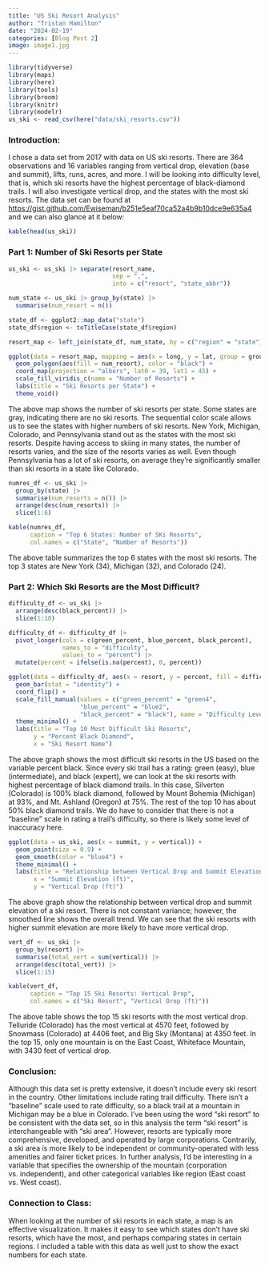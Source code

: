 ```yaml
---
title: "US Ski Resort Analysis"
author: "Tristan Hamilton"
date: "2024-02-19"
categories: [Blog Post 2]
image: image1.jpg
---
```



```r
library(tidyverse)
library(maps)
library(here)
library(tools)
library(broom)
library(knitr)
library(modelr)
us_ski <- read_csv(here("data/ski_resorts.csv"))
```

### Introduction:
I chose a data set from 2017 with data on US ski resorts. There are 364 observations and 16 variables ranging from vertical drop, elevation (base and summit), lifts, runs, acres, and more. I will be looking into difficulty level, that is, which ski resorts have the highest percentage of black-diamond trails. I will also investigate vertical drop, and the states with the most ski resorts. The data set can be found at <https://gist.github.com/Ewiseman/b251e5eaf70ca52a4b9b10dce9e635a4> and we can also glance at it below:
```r
kable(head(us_ski))
```


### Part 1: Number of Ski Resorts per State
```r
us_ski <- us_ski |> separate(resort_name,
                             sep = ",",
                             into = c("resort", "state_abbr"))

num_state <- us_ski |> group_by(state) |>
  summarise(num_resort = n()) 

state_df <- ggplot2::map_data("state")
state_df$region <- toTitleCase(state_df$region)

resort_map <- left_join(state_df, num_state, by = c("region" = "state"))

ggplot(data = resort_map, mapping = aes(x = long, y = lat, group = group)) +
  geom_polygon(aes(fill = num_resort), color = "black") +
  coord_map(projection = "albers", lat0 = 39, lat1 = 45) +
  scale_fill_viridis_c(name = "Number of Resorts") +
  labs(title = "Ski Resorts per State") +
  theme_void() 
```
The above map shows the number of ski resorts per state. Some states are gray, indicating there are no ski resorts. The sequential color scale allows us to see the states with higher numbers of ski resorts. New York, Michigan, Colorado, and Pennsylvania stand out as the states with the most ski resorts. Despite having access to skiing in many states, the number of resorts varies, and the size of the resorts varies as well. Even though Pennsylvania has a lot of ski resorts, on average they're significantly smaller than ski resorts in a state like Colorado.

```r
numres_df <- us_ski |>
  group_by(state) |>
  summarise(num_resorts = n()) |>
  arrange(desc(num_resorts)) |>
  slice(1:6)

kable(numres_df,
      caption = "Top 6 States: Number of SKi Resorts",
      col.names = c("State", "Number of Resorts"))
```
The above table summarizes the top 6 states with the most ski resorts. The top 3 states are New York (34), Michigan (32), and Colorado (24). 

### Part 2: Which Ski Resorts are the Most Difficult?

```r
difficulty_df <- us_ski |>
  arrange(desc(black_percent)) |>
  slice(1:10) 

difficulty_df <- difficulty_df |>
  pivot_longer(cols = c(green_percent, blue_percent, black_percent),
               names_to = "difficulty",
               values_to = "percent") |>
  mutate(percent = ifelse(is.na(percent), 0, percent))

ggplot(data = difficulty_df, aes(x = resort, y = percent, fill = difficulty)) +
  geom_bar(stat = "identity") +
  coord_flip() +
  scale_fill_manual(values = c("green_percent" = "green4",
                    "blue_percent" = "blue2",
                    "black_percent" = "black"), name = "Difficulty Level") +
  theme_minimal() +
  labs(title = "Top 10 Most Difficult Ski Resorts",
       y = "Percent Black Diamond",
       x = "Ski Resort Name")
```
The above graph shows the most difficult ski resorts in the US based on the variable percent black. Since every ski trail has a rating: green (easy), blue (intermediate), and black (expert), we can look at the ski resorts with highest percentage of black diamond trails. In this case, Silverton (Colorado) is 100% black diamond, followed by Mount Bohemia (Michigan) at 93%, and Mt. Ashland (Oregon) at 75%. The rest of the top 10 has about 50% black diamond trails. We do have to consider that there is not a "baseline" scale in rating a trail's difficulty, so there is likely some level of inaccuracy here. 

```r
ggplot(data = us_ski, aes(x = summit, y = vertical)) +
  geom_point(size = 0.9) +
  geom_smooth(color = "blue4") +
  theme_minimal() +
  labs(title = "Relationship between Vertical Drop and Summit Elevation",
       x = "Summit Elevation (ft)",
       y = "Vertical Drop (ft)")
```
The above graph show the relationship between vertical drop and summit elevation of a ski resort. There is not constant variance; however, the smoothed line shows the overall trend. We can see that the ski resorts with higher summit elevation are more likely to have more vertical drop. 

```r
vert_df <- us_ski |>
  group_by(resort) |>
  summarise(total_vert = sum(vertical)) |>
  arrange(desc(total_vert)) |>
  slice(1:15)

kable(vert_df,
      caption = "Top 15 Ski Resorts: Vertical Drop",
      col.names = c("Ski Resort", "Vertical Drop (ft)"))
```
The above table shows the top 15 ski resorts with the most vertical drop. Telluride (Colorado) has the most vertical at 4570 feet, followed by Snowmass (Colorado) at 4406 feet, and Big Sky (Montana) at 4350 feet. In the top 15, only one mountain is on the East Coast, Whiteface Mountain, with 3430 feet of vertical drop. 

### Conclusion: 
Although this data set is pretty extensive, it doesn't include every ski resort in the country. Other limitations include rating trail difficulty. There isn't a "baseline" scale used to rate difficulty, so a black trail at a mountain in Michigan may be a blue in Colorado. I've been using the word "ski resort" to be consistent with the data set, so in this analysis the term "ski resort" is interchangeable with "ski area". However, resorts are typically more comprehensive, developed, and operated by large corporations. Contrarily, a ski area is more likely to be independent or community-operated with less amenities and fairer ticket prices. In further analysis, I'd be interesting in a variable that specifies the ownership of the mountain (corporation vs. independent), and other categorical variables like region (East coast vs. West coast). 

### Connection to Class: 
When looking at the number of ski resorts in each state, a map is an effective visualization. It makes it easy to see which states don't have ski resorts, which have the most, and perhaps comparing states in certain regions. I included a table with this data as well just to show the exact numbers for each state. 
